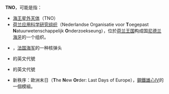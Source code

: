 '''TNO'''，可能是指：
* [[海王星外天体|海王星外天体]]（TNO）
* [[荷兰应用科学研究组织|荷兰应用科学研究组织]]（Nederlandse Organisatie voor '''T'''oegepast '''N'''atuurwetenschappelijk '''O'''nderzoekseung），位於[[荷兰王国|荷兰王国]]构成国[[尼德兰|尼德兰]][[海牙|海牙]]的一个组织。
* {{link-fr|海洋核弹头|Tête nucléaire océanique}}，[[法国海军|法国海军]]的一种核弹头
* {{link-th|泰国国家天文台|หอดูดาวแห่งชาติ (ไทย)}}的英文代號
* {{link-es|塔马林多机场|Aeropuerto de Tamarindo}}的英文代號
* 新秩序：歐洲末日（'''T'''he '''N'''ew '''Or'''der: Last Days of Europe），[[鋼鐵雄心IV|鋼鐵雄心IV]]的一個模組。

{{disambig|cat=三字拉丁字母縮寫消歧義}}